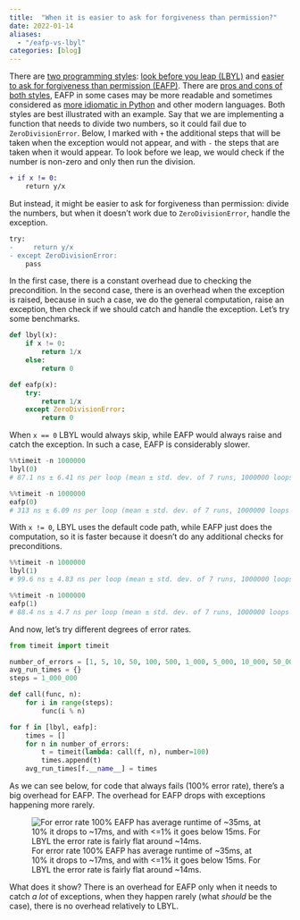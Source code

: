 ```yaml
---
title:  "When it is easier to ask for forgiveness than permission?"
date: 2022-01-14
aliases:
  - "/eafp-vs-lbyl"
categories: [blog]
---
```


There are [two programming styles][stackoverflow]: [look before you leap (LBYL)][lbyl] and [easier to ask for
forgiveness than permission (EAFP)][eafp]. There are [pros and cons of both styles][comparison], EAFP in some
cases may be more readable and sometimes considered as [more idiomatic in Python][idiomatic-python] and other
modern languages. Both styles are best illustrated with an example. Say that we are implementing a function that
needs to divide two numbers, so it could fail due to `ZeroDivisionError`. Below, I marked with `+` the additional
steps that will be taken when the exception would not appear, and with `-` the steps that are taken when it would
appear. To look before we leap, we would check if the number is non-zero and only then run the division.

```diff
+ if x != 0:
    return y/x
```

But instead, it might be easier to ask for forgiveness than permission: divide the numbers, but when it doesn't work
due to `ZeroDivisionError`, handle the exception.

```diff
try:
-     return y/x
- except ZeroDivisionError:
    pass
```

In the first case, there is a constant overhead due to checking the precondition. In the second case, there is
an overhead when the exception is raised, because in such a case, we do the general computation, raise an exception,
then check if we should catch and handle the exception. Let's try some benchmarks.


```python
def lbyl(x):
    if x != 0:
        return 1/x
    else:
        return 0

def eafp(x):
    try:
        return 1/x
    except ZeroDivisionError:
        return 0
```

When `x == 0` LBYL would always skip, while EAFP would always raise and catch the exception. In such a case,
EAFP is considerably slower.

```python
%%timeit -n 1000000
lbyl(0)
# 87.1 ns ± 6.41 ns per loop (mean ± std. dev. of 7 runs, 1000000 loops each)
```

```python
%%timeit -n 1000000
eafp(0)
# 313 ns ± 6.09 ns per loop (mean ± std. dev. of 7 runs, 1000000 loops each)
```

With `x != 0`, LBYL uses the default code path, while EAFP just does the computation, so it is faster because
it doesn't do any additional checks for preconditions.

```python
%%timeit -n 1000000
lbyl(1)
# 99.6 ns ± 4.83 ns per loop (mean ± std. dev. of 7 runs, 1000000 loops each)
```

```python
%%timeit -n 1000000
eafp(1)
# 88.4 ns ± 4.7 ns per loop (mean ± std. dev. of 7 runs, 1000000 loops each)
```

And now, let's try different degrees of error rates.

```python
from timeit import timeit

number_of_errors = [1, 5, 10, 50, 100, 500, 1_000, 5_000, 10_000, 50_000, 100_000]
avg_run_times = {}
steps = 1_000_000

def call(func, n):
    for i in range(steps):
        func(i % n)

for f in [lbyl, eafp]:
    times = []
    for n in number_of_errors:
        t = timeit(lambda: call(f, n), number=100)
        times.append(t)
    avg_run_times[f.__name__] = times
```

As we can see below, for code that always fails (100% error rate), there's a big overhead for EAFP.
The overhead for EAFP drops with exceptions happening more rarely.

![For error rate 100% EAFP has average runtime of ~35ms, at 10% it drops to ~17ms, and with <=1% it goes below 15ms. For LBYL the error rate is fairly flat around ~14ms.](../images/eapf-vs-lbyl.png)

What does it show? There is an overhead for EAFP only when it needs to catch *a lot* of exceptions,
when they happen rarely (what *should* be the case), there is no overhead relatively to LBYL.


 [lbyl]: https://docs.python.org/3.9/glossary.html#term-lbyl
 [eafp]: https://docs.python.org/3.9/glossary.html#term-eafp
 [stackoverflow]: https://stackoverflow.com/questions/12265451/ask-forgiveness-not-permission-explain
 [idiomatic-python]: https://devblogs.microsoft.com/python/idiomatic-python-eafp-versus-lbyl/
 [comparison]: https://mathspp.com/blog/pydonts/eafp-and-lbyl-coding-styles
